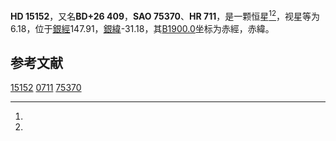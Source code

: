 {{Starbox begin
| name = HD 15152
}}
{{Starbox observe
| epoch = [[J2000.0|J2000.0]]
| constell = {{星座名待查}}<ref name=SIMBAD>{{cite web
 | url=http://simbad.u-strasbg.fr/simbad/sim-id?Ident=HR+711
 | title =Pulsating variable Star
 | publisher=Centre de Données astronomiques de Strasbourg
 | work=SIMBAD
 | accessdate=2012-07-13}}</ref><ref name=DATA>{{cite web
 | url=http://vizier.u-strasbg.fr/viz-bin/VizieR-5?-out.add=.&-source=5050&-corr=PK=HR&-out.max=9999&HR=711
 | title=VizieR Detailed Page
 | accessdate=2012-07-13
 | archive-date=2016-03-05
 | archive-url=https://web.archive.org/web/20160305101412/http://vizier.u-strasbg.fr/viz-bin/VizieR-5?-out.add=.&-source=5050&-corr=PK=HR&-out.max=9999&HR=711
 | dead-url=no
 }}</ref>
| 星官 = 
| ra = {{RA|2|27|7}}<ref name=SIMBAD /><ref name=DATA />
| dec = {{DEC|+27|0|48}}<ref name=SIMBAD /><ref name=DATA />
| appmag_v = 6.18<ref name=SIMBAD /><ref name=DATA />
}}
{{Starbox character
| class = K5III<ref name=SIMBAD /><ref name=DATA />
| b-v = 1.43<ref name=SIMBAD /><ref name=DATA />
| u-b = 1.82<ref name=SIMBAD /><ref name=DATA />
| r-i = <ref name=SIMBAD /><ref name=DATA />
| variable = 
}}
{{Starbox astrometry
| radial_v = 1.82
| prop_mo_ra = -48
| parallax = 
| p_error = 
}}
{{Starbox catalog
| names =BD+26 409，[[SAO星表|SAO]] 75370，[[HD星表|HD]] 15152，[[HR星表|HR]] 711}}
{{Starbox reference |Simbad=HR+711}}
{{Starbox end}}

'''HD 15152'''，又名'''BD+26 409'''，'''SAO 75370'''、'''HR 711'''，是一颗恒星<ref name=SIMBAD /><ref name=DATA />，视星等为6.18，位于[[銀道座標系|銀經]]147.91，[[銀道座標系|銀緯]]-31.18，其[[B1900.0|B1900.0]]坐标为赤經{{RA|2|21|20.3}}，赤緯{{DEC|+26|-31.18|54}}。

== 参考文献 ==
{{reflist}}

{{star-stub}}

[[Category:HD和HDE天體|15152]]
[[Category:HR天體|0711]]
[[Category:SAO天體|75370]]